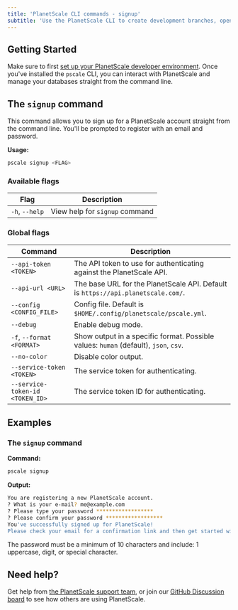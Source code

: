 ```yaml
---
title: 'PlanetScale CLI commands - signup'
subtitle: 'Use the PlanetScale CLI to create development branches, open deploy requests, and make non-blocking schema changes directly from your terminal.'
---
```


## Getting Started

Make sure to first [set up your PlanetScale developer environment](/concepts/planetscale-environment-setup). Once you've installed the `pscale` CLI, you can interact with PlanetScale and manage your databases straight from the command line.

## The `signup` command

This command allows you to sign up for a PlanetScale account straight from the command line. You'll be prompted to register with an email and password. 

**Usage:**

```bash
pscale signup <FLAG>
```

### Available flags

| **Flag** | **Description**        |
| -------- | --------------------------------------- |
| `-h`, `--help` | View help for `signup` command |

### Global flags

| **Command** | **Description**        |
| -------- | --------------------------------------- |
| `--api-token <TOKEN>` | The API token to use for authenticating against the PlanetScale API. |
| `--api-url <URL>` | The base URL for the PlanetScale API. Default is `https://api.planetscale.com/`. |
| `--config <CONFIG_FILE>` | Config file. Default is `$HOME/.config/planetscale/pscale.yml`. |
| `--debug` | Enable debug mode. |
| `-f`, `--format <FORMAT>` | Show output in a specific format. Possible values: `human` (default), `json`, `csv`. |
| `--no-color` | Disable color output. |
| `--service-token <TOKEN>` | The service token for authenticating. |
| `--service-token-id <TOKEN_ID>` | The service token ID for authenticating. |

## Examples

### The `signup` command

**Command:**

```bash
pscale signup
```

**Output:**

```bash
You are registering a new PlanetScale account.
? What is your e-mail? me@example.com
? Please type your password ******************
? Please confirm your password ******************
You've successfully signed up for PlanetScale!
Please check your email for a confirmation link and then get started with `pscale auth login`.
```

The password must be a minimum of 10 characters and include: 1 uppercase, digit, or special character.

## Need help?

Get help from [the PlanetScale support team](https://support.planetscale.com/), or join our [GitHub Discussion board](https://github.com/planetscale/discussion/discussions) to see how others are using PlanetScale.
